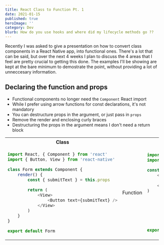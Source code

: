 ```yaml
---
title: React Class to Function Pt. 1
date: 2021-01-15
published: true
heroImage: ''
category: Dev
blurb: How do you use hooks and where did my lifecycle methods go ??
---
```


Recently I was asked to give a presentation on how to convert class components in a React Native app, into functional ones. There's a lot that can be said, but over the next 4 weeks I plan to discuss the 4 areas that I feel are pretty crucial to getting this done. The examples I'll be showing are kept at the bare minimum to demostrate the point, without providing a lot of unneccesary information.

## Declaring the function and props
- Functional components no longer need the `Component` React import
- While I prefer using arrow functions for const declarations, it's not mandatory
- You can destructure props in the argument, or just pass in `props` 
- Remove the render and enclosing curly braces
- Destructuring the props in the argument means I don't need a return block

<table>

<tr>
	<th> Class </th>
    <th></th>
	<th> Function </th>
</tr>

<tr>
<td>

```js
import React, { Component } from 'react'
import { Button, View } from 'react-native'

class Form extends Component {
    render() {
        const { submitText } = this.props

        return (
            <View>
                <Button text={submitText} />
            </View>
        )
    }
}

export default Form
```

</td>
<td> Function </td>
<td>

```js
import React from 'react'
import { Button, View } from 'react-native'

const Form = ({ submitText }) => (
    <View>
        <Button text={submitText}/>
    </View>
)







export default Form
```

</td>
</tr>

</table>